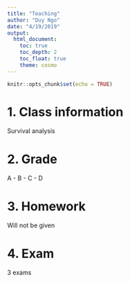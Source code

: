 ```yaml
---
title: "Teaching"
author: "Duy Ngo"
date: "4/19/2019"
output: 
  html_document:
    toc: true
    toc_depth: 2
    toc_float: true
    theme: cosmo
---
```


```r
knitr::opts_chunk$set(echo = TRUE)
```


1. Class information
======================================================================================

Survival analysis



2. Grade
======================================================================================

A - B - C - D


3. Homework
======================================================================================
Will not be given


4. Exam
======================================================================================
3 exams

